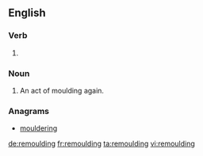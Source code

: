 ==English==

===Verb===
{{head|en|present participle}}

# {{present participle of|remould|lang=en}}

===Noun===
{{en-noun}}

# An act of moulding again.

===Anagrams===
* [[mouldering#English|mouldering]]

[[de:remoulding]]
[[fr:remoulding]]
[[ta:remoulding]]
[[vi:remoulding]]